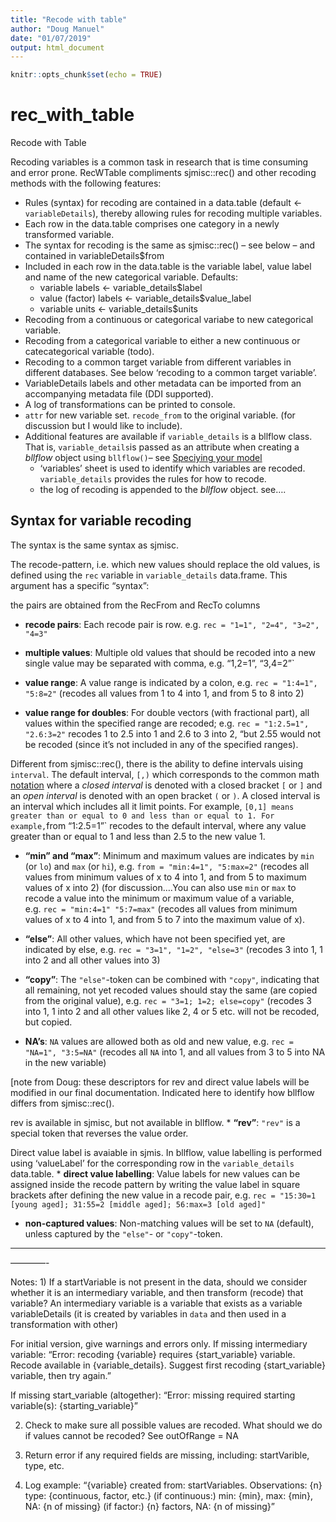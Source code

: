 ```yaml
---
title: "Recode with table"
author: "Doug Manuel"
date: "01/07/2019"
output: html_document
---
```


```r
knitr::opts_chunk$set(echo = TRUE)
```
# rec_with_table

Recode with Table

Recoding variables is a common task in research that is time consuming and error prone. RecWTable compliments sjmisc::rec() and other recoding methods with the following features:

- Rules (syntax) for recoding are contained in a data.table (default <- `variableDetails`), thereby allowing rules for recoding multiple variables.
- Each row in the data.table comprises one category in a newly transformed variable.
- The syntax for recoding is the same as sjmisc::rec() -- see below -- and contained in variableDetails$from
- Included in each row in the data.table is the variable label, value label and name of the new categorical variable.
Defaults: 
    + variable labels <- variable_details$label
    + value (factor) labels <- variable_details$value_label
    + variable units <- variable_details$units

- Recoding from a continuous or categorical variabe to new categorical variable.
- Recoding from a categorical variable to either a new continuous or catecategorical variable (todo).
- Recoding to a common target variable from different variables in different databases. See below 'recoding to a common target variable'.
- VariableDetails labels and other metadata can be imported from an accompanying metadata file (DDI supported).
- A log of transformations can be printed to console.
- `attr` for new variable set. `recode_from` to the original variable.  (for discussion but I would like to include).
- Additional features are available if `variable_details` is a bllflow class. That is, `variable_details `is passed as an attribute when creating a _bllflow_ object using `bllflow()`-- see [Speciying your model](vignettes/b_model_specification.html#reading-the-model-specification-workbook)
     + 'variables' sheet is used to identify which variables are recoded. `variable_details` provides the rules for how to recode.
     + the log of recoding is appended to the _bllflow_ object. see....

## Syntax for variable recoding

The syntax is the same syntax as sjmisc.

The recode-pattern, i.e. which new values should replace the old values, is defined using the `rec` variable in `variable_details` data.frame. This argument has a specific "syntax":

the pairs are obtained from the RecFrom and RecTo columns

* **recode pairs**: Each recode pair is row. e.g. `rec = "1=1", "2=4", "3=2", "4=3"`

* **multiple values**: Multiple old values that should be recoded into a new single value may be separated with comma, e.g. "1,2=1", "3,4=2"`

* **value range**: A value range is indicated by a colon, e.g. `rec = "1:4=1", "5:8=2"` (recodes all values from 1 to 4 into 1, and from 5 to 8 into 2)

* **value range for doubles**: For double vectors (with fractional part), all values within the specified range are recoded; e.g. `rec = "1:2.5=1", "2.6:3=2"` recodes 1 to 2.5 into 1 and 2.6 to 3 into 2, "but 2.55 would not be recoded (since it's not included in any of the specified ranges). 

Different from sjmisc::rec(), there is the ability to define intervals uising `interval`. The default interval, `[,)` which corresponds to the common math [notation](https://en.wikipedia.org/wiki/Interval_(mathematics)) where a *closed interval* is denoted with a closed bracket `[` or `]` and an *open interval* is denoted with an open bracket `(` or `)`. A closed interval is an interval which includes all it limit points. For example, `[0,1] means greater than or equal to 0 and less than or equal to 1. For example, `from "1:2.5=1"` recodes to the default interval, where any value greater than or equal to 1 and less than 2.5 to the new value 1. 

* **"min" and "max"**: Minimum and maximum values are indicates by `min` (or `lo`) and `max` (or `hi`), e.g. `from = "min:4=1", "5:max=2"` (recodes all values from minimum values of x to 4 into 1, and from 5 to maximum values of x into 2) (for discussion....You can also use `min` or `max` to recode a value into the minimum or maximum value of a variable, e.g. `rec = "min:4=1" "5:7=max"` (recodes all values from minimum values of x to 4 into 1, and from 5 to 7 into the maximum value of x).

* **"else"**: All other values, which have not been specified yet, are indicated by else, e.g. `rec = "3=1", "1=2", "else=3"` (recodes 3 into 1, 1 into 2 and all other values into 3)

* **"copy"**: The `"else"`-token can be combined with `"copy"`, indicating that all remaining, not yet recoded values should stay the same (are copied from the original value), e.g. `rec = "3=1; 1=2; else=copy"` (recodes 3 into 1, 1 into 2 and all other values like 2, 4 or 5 etc. will not be recoded, but copied.

*  **NA's**: `NA` values are allowed both as old and new value, e.g. `rec = "NA=1", "3:5=NA"` (recodes all `NA` into 1, and all values from 3 to 5 into NA in the new variable)

[note from Doug: these descriptors for rev and direct value labels will be modified in our final documentation. Indicated here to identify how bllflow differs from sjmisc::rec().

rev is available in sjmisc, but not available in bllflow. * **"rev"**: `"rev"` is a special token that reverses the value order.

Direct value label is avaiable in sjmis. In bllflow, value labelling is performed using 'valueLabel' for the corresponding row in the `variable_details` data.table. * **direct value labelling**: Value labels for new values can be assigned inside the recode pattern by writing the value label in square brackets after defining the new value in a recode pair, e.g. `rec = "15:30=1 [young aged]; 31:55=2 [middle aged]; 56:max=3 [old aged]"`

* **non-captured values**: Non-matching values will be set to `NA` (default), unless captured by the `"else"`- or `"copy"`-token. 

----------

————-

Notes: 
1) If a startVariable is not present in the data, should we consider whether it is an intermediary variable, and then transform (recode) that variable? An intermediary variable is a variable that exists as a variable variableDetails (it is created by variables in `data` and then used in a transformation with other)

For initial version, give warnings and errors only.
If missing intermediary variable: “Error: recoding {variable} requires {start_variable} variable. Recode available in {variable_details}. Suggest first recoding {start_variable} variable, then try again.”

If missing start_variable (altogether): “Error: missing required starting variable(s): {starting_variable}”

2) Check to make sure all possible values are recoded. What should we do if values cannot be recoded? See outOfRange = NA

3) Return error if any required fields are missing, including: startVarible, type, etc.

4) Log example:
“{variable} created from: startVariables.
Observations: {n}
type: {continuous, factor, etc.}
(if continuous:) min: {min}, max: {min}, NA: {n of missing} 
(if factor:) {n} factors, NA: {n of missing}”